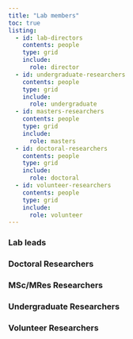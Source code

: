 ```yaml
---
title: "Lab members"
toc: true
listing:
  - id: lab-directors
    contents: people
    type: grid
    include:
      role: director
  - id: undergraduate-researchers
    contents: people
    type: grid
    include:
      role: undergraduate
  - id: masters-researchers
    contents: people
    type: grid
    include:
      role: masters
  - id: doctoral-researchers
    contents: people
    type: grid
    include:
      role: doctoral
  - id: volunteer-researchers
    contents: people
    type: grid
    include:
      role: volunteer
---
```

### Lab leads

::: {#lab-directors}
:::

### Doctoral Researchers

::: {#doctoral-researchers}

:::

### MSc/MRes Researchers

::: {#masters-researchers}

:::

### Undergraduate Researchers

::: {#undergraduate-researchers}
:::

### Volunteer Researchers

::: {#volunteer-researchers}
:::